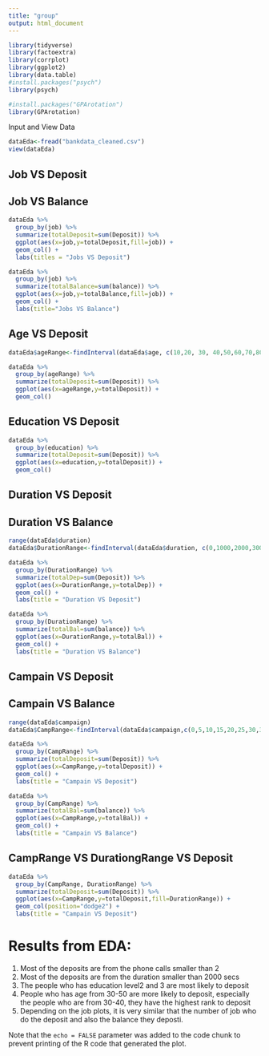 ```yaml
---
title: "group"
output: html_document
---
```


```r
library(tidyverse)
library(factoextra)
library(corrplot)
library(ggplot2)
library(data.table)
#install.packages("psych")
library(psych)

#install.packages("GPArotation")
library(GPArotation)
```

Input and View Data
```r
dataEda<-fread("bankdata_cleaned.csv")
view(dataEda)
```

## Job VS Deposit
## Job VS Balance

```r
dataEda %>% 
  group_by(job) %>% 
  summarize(totalDeposit=sum(Deposit)) %>% 
  ggplot(aes(x=job,y=totalDeposit,fill=job)) +
  geom_col() + 
  labs(titles = "Jobs VS Deposit")

dataEda %>% 
  group_by(job) %>% 
  summarize(totalBalance=sum(balance)) %>% 
  ggplot(aes(x=job,y=totalBalance,fill=job)) +
  geom_col() + 
  labs(title="Jobs VS Balance")
```
## Age VS Deposit

```r

dataEda$ageRange<-findInterval(dataEda$age, c(10,20, 30, 40,50,60,70,80,90))

dataEda %>% 
  group_by(ageRange) %>% 
  summarize(totalDeposit=sum(Deposit)) %>% 
  ggplot(aes(x=ageRange,y=totalDeposit)) +
  geom_col()
```
## Education VS Deposit
```r
dataEda %>% 
  group_by(education) %>% 
  summarize(totalDeposit=sum(Deposit)) %>% 
  ggplot(aes(x=education,y=totalDeposit)) +
  geom_col()
```
## Duration VS Deposit
## Duration VS Balance
```r
range(dataEda$duration)
dataEda$DurationRange<-findInterval(dataEda$duration, c(0,1000,2000,3000))

dataEda %>% 
  group_by(DurationRange) %>% 
  summarize(totalDep=sum(Deposit)) %>% 
  ggplot(aes(x=DurationRange,y=totalDep)) +
  geom_col() + 
  labs(title = "Duration VS Deposit")

dataEda %>% 
  group_by(DurationRange) %>% 
  summarize(totalBal=sum(balance)) %>% 
  ggplot(aes(x=DurationRange,y=totalBal)) +
  geom_col() + 
  labs(title = "Duration VS Balance")
```
## Campain VS Deposit
## Campain VS Balance
```r
range(dataEda$campaign)
dataEda$CampRange<-findInterval(dataEda$campaign,c(0,5,10,15,20,25,30,35,40))

dataEda %>% 
  group_by(CampRange) %>% 
  summarize(totalDeposit=sum(Deposit)) %>% 
  ggplot(aes(x=CampRange,y=totalDeposit)) +
  geom_col() + 
  labs(title = "Campain VS Deposit")

dataEda %>% 
  group_by(CampRange) %>% 
  summarize(totalBal=sum(balance)) %>% 
  ggplot(aes(x=CampRange,y=totalBal)) +
  geom_col() + 
  labs(title = "Campain VS Balance")
```
## CampRange VS DurationgRange VS Deposit
```r
dataEda %>% 
  group_by(CampRange, DurationRange) %>% 
  summarize(totalDeposit=sum(Deposit)) %>% 
  ggplot(aes(x=CampRange,y=totalDeposit,fill=DurationRange)) +
  geom_col(position="dodge2") + 
  labs(title = "Campain VS Deposit")
```

# Results from EDA:
1. Most of the deposits are from the phone calls smaller than 2
2. Most of the deposits are from the duration smaller than 2000 secs
3. The people who has education level2 and 3 are most likely to deposit
4. People who has age from 30-50 are more likely to deposit, especially the people who are from 30-40, they have the highest rank to deposit
5. Depending on the job plots, it is very similar that the number of job who do the deposit and also the balance they deposti. 






Note that the `echo = FALSE` parameter was added to the code chunk to prevent printing of the R code that generated the plot.
